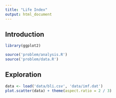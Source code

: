 ```yaml
---
title: "Life Index"
output: html_document
---
```


## Introduction

```r
library(ggplot2)

source('problem/analysis.R')
source('problem/data.R')
```

## Exploration

```r
data <- load('data/bli.csv', 'data/imf.dat')
plot.scatter(data) + theme(aspect.ratio = 2 / 3)
```